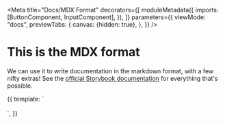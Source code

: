 
<Meta
  title="Docs/MDX Format"
  decorators={[
    moduleMetadata({
      imports: [ButtonComponent, InputComponent],
    }),
    ]}
  parameters={{
    viewMode: "docs",
    previewTabs: {
      canvas: {hidden: true},
    },
  }}
/>

# This is the MDX format

We can use it to write documentation in the markdown format, with a few nifty extras!
See the <a href="https://storybook.js.org/docs/react/writing-docs/mdx" target="_blank">official Storybook documentation</a> for everything that's possible.


<Canvas>
  <Story name="Showcasing components in MDX" height="80px">
    {{
      template: `
<app-button [label]="'Fully functional button!'" />
<br/>
<app-button [label]="'Button with an icon'" icon="fingerprint" />
<br/>
<app-input [label]="'Fully functional input!'" />
`,
    }}
  </Story>
</Canvas>
